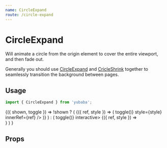 ```yaml
---
name: CircleExpand
route: /circle-expand
---
```



# CircleExpand

Will animate a circle from the origin element to cover the entire viewport,
and then fade out.

Generally you should use [CircleExpand](/circle-expand) and [CricleShrink](/circle-shrink) together to seamlessly transition the background between pages.

## Usage

```js
import { CircleExpand } from 'yubaba';
```

<Playground>
  <Common.Toggler>
    {({ shown, toggle }) =>
      !shown ? (
        <Styled.Container>
          <Baba name="circle-expand" key="1">
            <CircleExpand background="#ff5e6d">
              {({ ref, style }) => (
                <Styled.Button onClick={() => toggle()} style={style} innerRef={ref} />
              )}
            </CircleExpand>
          </Baba>
        </Styled.Container>
      ) : (
        <Styled.Container onClick={() => toggle()} interactive>
          <Baba name="circle-expand" key="2">
            {({ ref, style }) => <div style={style} ref={ref} />}
          </Baba>
        </Styled.Container>
      )
    }
  </Common.Toggler>
</Playground>

## Props

<PropsTable of={CircleExpand} />
